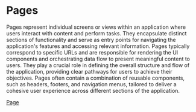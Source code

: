 # Pages

Pages represent individual screens or views within an application where users interact with content and perform tasks. They encapsulate distinct sections of functionality and serve as entry points for navigating the application's features and accessing relevant information. Pages typically correspond to specific URLs and are responsible for rendering the UI components and orchestrating data flow to present meaningful content to users. They play a crucial role in defining the overall structure and flow of the application, providing clear pathways for users to achieve their objectives. Pages often contain a combination of reusable components, such as headers, footers, and navigation menus, tailored to deliver a cohesive user experience across different sections of the application.

[Page](/docs/stories-pages-page--docs)